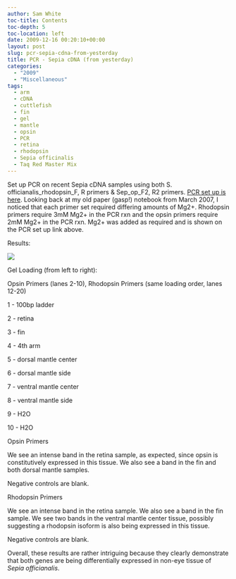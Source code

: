 ```yaml
---
author: Sam White
toc-title: Contents
toc-depth: 5
toc-location: left
date: 2009-12-16 00:20:10+00:00
layout: post
slug: pcr-sepia-cdna-from-yesterday
title: PCR - Sepia cDNA (from yesterday)
categories:
  - "2009"
  - "Miscellaneous"
tags:
  - arm
  - cDNA
  - cuttlefish
  - fin
  - gel
  - mantle
  - opsin
  - PCR
  - retina
  - rhodopsin
  - Sepia officinalis
  - Taq Red Master Mix
---
```


Set up PCR on recent Sepia cDNA samples using both S. officianalis_rhodopsin_F, R primers & Sep_op_F2, R2 primers. [PCR set up is here](https://eagle.fish.washington.edu/Arabidopsis/Notebook%20Workup%20Files/20091215-02.jpg). Looking back at my old paper (gasp!) notebook from March 2007, I noticed that each primer set required differing amounts of Mg2+. Rhodopsin primers require 3mM Mg2+ in the PCR rxn and the opsin primers require 2mM Mg2+ in the PCR rxn. Mg2+ was added as required and is shown on the PCR set up link above.

Results:

![](https://eagle.fish.washington.edu/Arabidopsis/20091215-01.jpg)

Gel Loading (from left to right):

Opsin Primers (lanes 2-10), Rhodopsin Primers (same loading order, lanes 12-20)

1 - 100bp ladder

2 - retina

3 - fin

4 - 4th arm

5 - dorsal mantle center

6 - dorsal mantle side

7 - ventral mantle center

8 - ventral mantle side

9 - H2O

10 - H2O

Opsin Primers

We see an intense band in the retina sample, as expected, since opsin is constitutively expressed in this tissue. We also see a band in the fin and both dorsal mantle samples.

Negative controls are blank.

Rhodopsin Primers

We see an intense band in the retina sample. We also see a band in the fin sample. We see two bands in the ventral mantle center tissue, possibly suggesting a rhodopsin isoform is also being expressed in this tissue.

Negative controls are blank.

Overall, these results are rather intriguing because they clearly demonstrate that both genes are being differentially expressed in non-eye tissue of _Sepia officianalis_.
